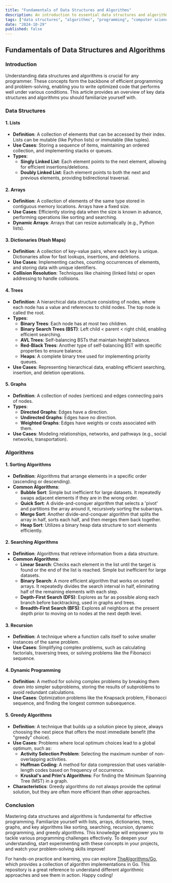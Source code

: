 ```yaml
---
title: "Fundamentals of Data Structures and Algorithms"
description: An introduction to essential data structures and algorithms for efficient programming.
tags: ["data structures", "algorithms", "programming", "computer science"]
date: "2024-10-29"
published: false
---
```


## Fundamentals of Data Structures and Algorithms

### Introduction
Understanding data structures and algorithms is crucial for any programmer. These concepts form the backbone of efficient programming and problem-solving, enabling you to write optimized code that performs well under various conditions. This article provides an overview of key data structures and algorithms you should familiarize yourself with.

### Data Structures

#### 1. Lists
- **Definition**: A collection of elements that can be accessed by their index. Lists can be mutable (like Python lists) or immutable (like tuples).
- **Use Cases**: Storing a sequence of items, maintaining an ordered collection, and implementing stacks or queues.
- **Types**:
  - **Singly Linked List**: Each element points to the next element, allowing for efficient insertions/deletions.
  - **Doubly Linked List**: Each element points to both the next and previous elements, providing bidirectional traversal.

#### 2. Arrays
- **Definition**: A collection of elements of the same type stored in contiguous memory locations. Arrays have a fixed size.
- **Use Cases**: Efficiently storing data when the size is known in advance, performing operations like sorting and searching.
- **Dynamic Arrays**: Arrays that can resize automatically (e.g., Python lists).

#### 3. Dictionaries (Hash Maps)
- **Definition**: A collection of key-value pairs, where each key is unique. Dictionaries allow for fast lookups, insertions, and deletions.
- **Use Cases**: Implementing caches, counting occurrences of elements, and storing data with unique identifiers.
- **Collision Resolution**: Techniques like chaining (linked lists) or open addressing to handle collisions.

#### 4. Trees
- **Definition**: A hierarchical data structure consisting of nodes, where each node has a value and references to child nodes. The top node is called the root.
- **Types**:
  - **Binary Trees**: Each node has at most two children.
  - **Binary Search Trees (BST)**: Left child < parent < right child, enabling efficient searching.
  - **AVL Trees**: Self-balancing BSTs that maintain height balance.
  - **Red-Black Trees**: Another type of self-balancing BST with specific properties to ensure balance.
  - **Heaps**: A complete binary tree used for implementing priority queues.
- **Use Cases**: Representing hierarchical data, enabling efficient searching, insertion, and deletion operations.

#### 5. Graphs
- **Definition**: A collection of nodes (vertices) and edges connecting pairs of nodes.
- **Types**:
  - **Directed Graphs**: Edges have a direction.
  - **Undirected Graphs**: Edges have no direction.
  - **Weighted Graphs**: Edges have weights or costs associated with them.
- **Use Cases**: Modeling relationships, networks, and pathways (e.g., social networks, transportation).

### Algorithms

#### 1. Sorting Algorithms
- **Definition**: Algorithms that arrange elements in a specific order (ascending or descending).
- **Common Algorithms**:
  - **Bubble Sort**: Simple but inefficient for large datasets. It repeatedly swaps adjacent elements if they are in the wrong order.
  - **Quick Sort**: A divide-and-conquer algorithm that selects a 'pivot' and partitions the array around it, recursively sorting the subarrays.
  - **Merge Sort**: Another divide-and-conquer algorithm that splits the array in half, sorts each half, and then merges them back together.
  - **Heap Sort**: Utilizes a binary heap data structure to sort elements efficiently.

#### 2. Searching Algorithms
- **Definition**: Algorithms that retrieve information from a data structure.
- **Common Algorithms**:
  - **Linear Search**: Checks each element in the list until the target is found or the end of the list is reached. Simple but inefficient for large datasets.
  - **Binary Search**: A more efficient algorithm that works on sorted arrays. It repeatedly divides the search interval in half, eliminating half of the remaining elements with each step.
  - **Depth-First Search (DFS)**: Explores as far as possible along each branch before backtracking, used in graphs and trees.
  - **Breadth-First Search (BFS)**: Explores all neighbors at the present depth prior to moving on to nodes at the next depth level.

#### 3. Recursion
- **Definition**: A technique where a function calls itself to solve smaller instances of the same problem.
- **Use Cases**: Simplifying complex problems, such as calculating factorials, traversing trees, or solving problems like the Fibonacci sequence.

#### 4. Dynamic Programming
- **Definition**: A method for solving complex problems by breaking them down into simpler subproblems, storing the results of subproblems to avoid redundant calculations.
- **Use Cases**: Optimization problems like the Knapsack problem, Fibonacci sequence, and finding the longest common subsequence.

#### 5. Greedy Algorithms
- **Definition**: A technique that builds up a solution piece by piece, always choosing the next piece that offers the most immediate benefit (the "greedy" choice).
- **Use Cases**: Problems where local optimum choices lead to a global optimum, such as:
  - **Activity Selection Problem**: Selecting the maximum number of non-overlapping activities.
  - **Huffman Coding**: A method for data compression that uses variable-length codes based on frequency of occurrence.
  - **Kruskal's and Prim's Algorithms**: For finding the Minimum Spanning Tree (MST) in a graph.
- **Characteristics**: Greedy algorithms do not always provide the optimal solution, but they are often more efficient than other approaches.

### Conclusion
Mastering data structures and algorithms is fundamental for effective programming. Familiarize yourself with lists, arrays, dictionaries, trees, graphs, and key algorithms like sorting, searching, recursion, dynamic programming, and greedy algorithms. This knowledge will empower you to tackle various programming challenges effectively. To deepen your understanding, start experimenting with these concepts in your projects, and watch your problem-solving skills improve!

For hands-on practice and learning, you can explore [TheAlgorithms/Go](https://github.com/TheAlgorithms/Go), which provides a collection of algorithm implementations in Go. This repository is a great reference to understand different algorithmic approaches and see them in action. Happy coding!
